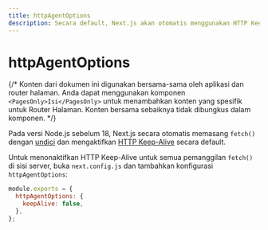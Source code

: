 ```yaml
---
title: httpAgentOptions
description: Secara default, Next.js akan otomatis menggunakan HTTP Keep-Alive. Pelajari lebih lanjut tentang cara menonaktifkan HTTP Keep-Alive di sini.
---
```


# httpAgentOptions

{/* Konten dari dokumen ini digunakan bersama-sama oleh aplikasi dan router halaman. Anda dapat menggunakan komponen `<PagesOnly>Isi</PagesOnly>` untuk menambahkan konten yang spesifik untuk Router Halaman. Konten bersama sebaiknya tidak dibungkus dalam komponen. */}

Pada versi Node.js sebelum 18, Next.js secara otomatis memasang `fetch()` dengan [undici](/docs/architecture/supported-browsers#polyfills) dan mengaktifkan [HTTP Keep-Alive](https://developer.mozilla.org/docs/Web/HTTP/Headers/Keep-Alive) secara default.

Untuk menonaktifkan HTTP Keep-Alive untuk semua pemanggilan `fetch()` di sisi server, buka `next.config.js` dan tambahkan konfigurasi `httpAgentOptions`:

```js filename="next.config.js"
module.exports = {
  httpAgentOptions: {
    keepAlive: false,
  },
};
```
